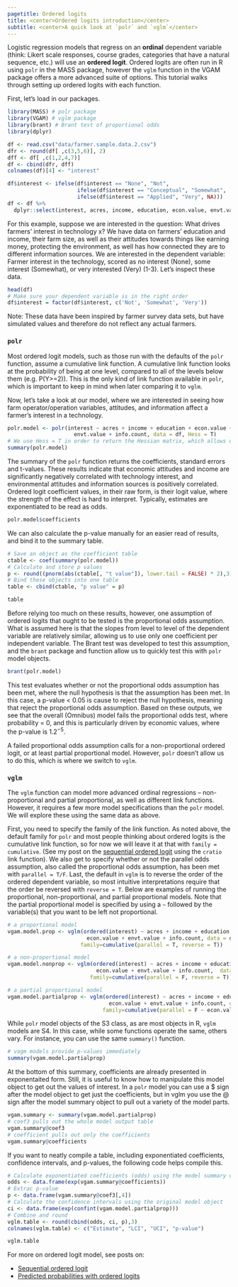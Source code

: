 ```yaml
---
pagetitle: Ordered logits
title: <center>Ordered logits introduction</center>
subtitle: <center>A quick look at `polr` and `vglm`</center>
---
```


Logistic regression models that regress on an **ordinal** dependent variable (think: Likert scale responses, course grades, categories that have a natural sequence, etc.) will use an **ordered logit**. Ordered logits are often run in R using `polr` in the MASS package, however the `vglm` function in the VGAM package offers a more advanced suite of options. This tutorial walks through setting up ordered logits with each function.  

First, let's load in our packages.

```r
library(MASS) # polr package
library(VGAM) # vglm package
library(brant) # Brant test of proportional odds
library(dplyr)
```

```r
df <- read.csv("data/farmer.sample.data.2.csv")
dfr <- round(df[ ,c(3,5,6)], 2)
dff <- df[ ,c(1,2,4,7)]
df <- cbind(dfr, dff)
colnames(df)[4] <- "interest"

df$interest <- ifelse(df$interest == "None", "Not",
                      ifelse(df$interest == "Conceptual", "Somewhat",
                      ifelse(df$interest == "Applied", "Very", NA)))
df <- df %>% 
  dplyr::select(interest, acres, income, education, econ.value, envt.value, info.count)
```

For this example, suppose we are interested in the question: What drives farmers' interest in technology x? We have data on farmers' education and income, their farm size, as well as their attitudes towards things like earning money, protecting the environment, as well has how connected they are to different information sources. We are interested in the dependent variable: Farmer interest in the technology, scored as no interest (None), some interest (Somewhat), or very interested (Very) (1-3). Let's inspect these data.

```r
head(df)
# Make sure your dependent variable is in the right order
df$interest = factor(df$interest, c('Not', 'Somewhat', 'Very'))
```

Note: These data have been inspired by farmer survey data sets, but have simulated values and therefore do not reflect any actual farmers.

### `polr`

Most ordered logit models, such as those run with the defaults of the `polr` function, assume a cumulative link function. A cumulative link function looks at the probability of being at one level, compared to all of the levels below them (e.g. P(Y>=2)). This is the only kind of link function available in `polr`, which is important to keep in mind when later comparing it to `vglm`. 

Now, let's take a look at our model, where we are interested in seeing how farm operator/operation variables, attitudes, and information affect a farmer's interest in a technology. 

```r
polr.model <- polr(interest ~ acres + income + education + econ.value + 
                     envt.value + info.count, data = df, Hess = T) 
# We use Hess = T in order to return the Hessian matrix, which allows us to look at the model's summary
summary(polr.model)
```

The summary of the `polr` function returns the coefficients, standard errors and t-values. These results indicate that economic attitudes and income are significantly negatively correlated with technology interest, and environmental attitudes and information sources is positively correlated. Ordered logit coefficient values, in their raw form, is their logit value, where the strength of the effect is hard to interpret. Typically, estimates are exponentiated to be read as odds.

```r
polr.model$coefficients
```

We can also calculate the p-value manually for an easier read of results, and bind it to the summary table.

```r
# Save an object as the coefficient table
ctable <- coef(summary(polr.model))
# Calculate and store p values
p <- round((pnorm(abs(ctable[, "t value"]), lower.tail = FALSE) * 2),3)
# Bind these objects into one table
table <- cbind(ctable, "p value" = p)

table
```

Before relying too much on these results, however, one assumption of ordered logits that ought to be tested is the proportional odds assumption. What is assumed here is that the slopes from level to level of the dependent variable are relatively similar, allowing us to use only one coefficient per independent variable. The Brant test was developed to test this assumption, and the `brant` package and function allow us to quickly test this with `polr` model objects. 

```r
brant(polr.model)
```

This test evaluates whether or not the proportional odds assumption has been met, where the null hypothesis is that the assumption has been met. In this case, a p-value < 0.05 is cause to reject the null  hypothesis, meaning that reject the proportional odds assumption. Based on these outputs, we see that the overall (Omnibus) model fails the proportional odds test, where probability = 0, and this is particularly driven by economic values, where the p-value is $1.2^{-5}$. 

A failed proportional odds assumption calls for a non-proportional ordered logit, or at least partial proportional model. However, `polr` doesn't allow us to do this, which is where we switch to `vglm`.

### `vglm`

The `vglm` function can model more advanced ordinal regressions -- non-proportional and partial proportional, as well as different link functions. However, it requires a few more model specifications than the `polr` model. We will explore these using the same data as above.  

First, you need to specify the family of the link function. As noted above, the default family for `polr` and most people thinking about ordered logits is the cumulative link function, so for now we will leave it at that with `family = cumulative`. (See my post on the [sequential ordered logit](ol.sequential.html) using the `cratio` link function). We also get to specify whether or not the parallel odds assumption, also called the proportional odds assumption, has been met with `parallel = T/F`. Last, the default in `vglm` is to reverse the order of the ordered dependent variable, so most intuitive interpretations require that the order be reversed with `reverse = T`. Below are examples of running the proportional, non-proportional, and partial proportional models. Note that the partial proportional model is specified by using a `~` followed by the variable(s) that you want to be left not proportional.

```r
# a proportional model
vgam.model.prop <- vglm(ordered(interest) ~ acres + income + education + 
                         econ.value + envt.value + info.count, data = df, 
                       family=cumulative(parallel = T, reverse = T))

# a non-proportional model
vgam.model.nonprop <- vglm(ordered(interest) ~ acres + income + education + 
                            econ.value + envt.value + info.count,  data = df, 
                          family=cumulative(parallel = F, reverse = T))

# a partial proportional model
vgam.model.partialprop <- vglm(ordered(interest) ~ acres + income + education + 
                                econ.value + envt.value + info.count, data = df, 
                              family=cumulative(parallel = F ~ econ.value, reverse = T))
```

While `polr` model objects of the S3 class, as are most objects in R, `vglm` models are S4. In this case, while some functions operate the same, others vary. For instance, you can use the same  `summary()` function.

```r
# vagm models provide p-values immediately
summary(vgam.model.partialprop)
```

At the bottom of this summary, coefficients are already presented in exponentaited form. Still, it is useful to know how to manipulate this model object to get out the values of interest. In a `polr` model you can use a $ sign after the model object to get just the coefficients, but in vglm you use the @ sign after the model summary object to pull out a variety of the model parts.

```r
vgam.summary <- summary(vgam.model.partialprop)
# coef3 pulls out the whole model output table
vgam.summary@coef3
# coefficient pulls out only the coefficients
vgam.summary@coefficients
```

If you want to neatly compile a table, including exponentiated coefficients, confidence intervals, and p-values, the following code helps compile this. 
```r
# Calculate exponentiated coefficients (odds) using the model summary object
odds <- data.frame(exp(vgam.summary@coefficients))
# Extrac p-value
p <- data.frame(vgam.summary@coef3[,4])
# Calculate the confidence intervals using the original model object
ci <- data.frame(exp(confint(vgam.model.partialprop)))
# Combine and round 
vglm.table <- round(cbind(odds, ci, p),3)
colnames(vglm.table) <- c("Estimate", "LCI", "UCI", "p-value")

vglm.table
```

For more on ordered logit model, see posts on:  

* [Sequential ordered logit](ol.sequential.html)
* [Predicted probabilities with ordered logits](ol.predictedprobs.html)

